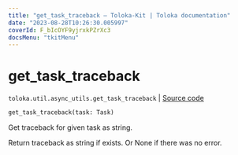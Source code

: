 ```yaml
---
title: "get_task_traceback — Toloka-Kit | Toloka documentation"
date: "2023-08-28T10:26:30.005997"
coverId: F_bIcOYF9yjrxkPZrXc3
docsMenu: "tkitMenu"
---
```


# get_task_traceback

`toloka.util.async_utils.get_task_traceback` | [Source code](https://github.com/Toloka/toloka-kit/blob/v1.2.1/src/util/async_utils.py#L179)

```python
get_task_traceback(task: Task)
```

Get traceback for given task as string.

Return traceback as string if exists. Or None if there was no error.